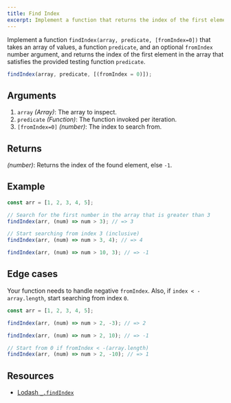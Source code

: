 ```yaml
---
title: Find Index
excerpt: Implement a function that returns the index of the first element in the array that satisfies the provided testing function.
---
```


Implement a function `findIndex(array, predicate, [fromIndex=0])` that takes an array of values, a function `predicate`, and an optional `fromIndex` number argument, and returns the index of the first element in the array that satisfies the provided testing function `predicate`.

```js
findIndex(array, predicate, [(fromIndex = 0)]);
```

## Arguments

1. `array` _(Array)_: The array to inspect.
1. `predicate` _(Function)_: The function invoked per iteration.
1. `[fromIndex=0]` _(number)_: The index to search from.

## Returns

_(number)_: Returns the index of the found element, else `-1`.

## Example

```js
const arr = [1, 2, 3, 4, 5];

// Search for the first number in the array that is greater than 3
findIndex(arr, (num) => num > 3); // => 3

// Start searching from index 3 (inclusive)
findIndex(arr, (num) => num > 3, 4); // => 4

findIndex(arr, (num) => num > 10, 3); // => -1
```

## Edge cases

Your function needs to handle negative `fromIndex`. Also, if `index < - array.length`, start searching from index `0`.

```js
const arr = [1, 2, 3, 4, 5];

findIndex(arr, (num) => num > 2, -3); // => 2

findIndex(arr, (num) => num > 2, 10); // => -1

// Start from 0 if fromIndex < -(array.length)
findIndex(arr, (num) => num > 2, -10); // => 1
```

## Resources

- [Lodash `_.findIndex`](https://lodash.com/docs/#findIndex)
